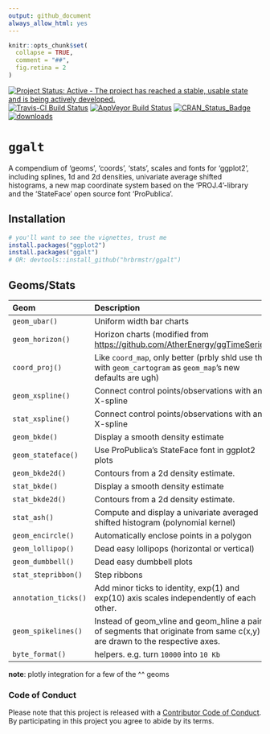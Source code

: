 ```yaml
---
output: github_document
always_allow_html: yes
---
```


<!-- README.md is generated from README.Rmd. Please edit that file -->

```r
knitr::opts_chunk$set(
  collapse = TRUE,
  comment = "##",
  fig.retina = 2
)
```

[![Project Status: Active - The project has reached a stable, usable state and is being actively developed.](http://www.repostatus.org/badges/0.1.0/active.svg)](http://www.repostatus.org/#active) 
[![Travis-CI Build Status](https://travis-ci.org/hrbrmstr/ggalt.svg?branch=master)](https://travis-ci.org/hrbrmstr/ggalt) 
[![AppVeyor Build Status](https://ci.appveyor.com/api/projects/status/github/hrbrmstr/ggalt?branch=master&svg=true)](https://ci.appveyor.com/project/hrbrmstr/ggalt) 
[![CRAN_Status_Badge](http://www.r-pkg.org/badges/version/ggalt)](https://CRAN.R-project.org/package=ggalt)
[![downloads](http://cranlogs.r-pkg.org/badges/grand-total/ggalt)](https://CRAN.R-project.org/package=ggalt)

# `ggalt`

A compendium of 'geoms', 'coords', 'stats', scales and fonts for 'ggplot2', including splines, 1d and 2d densities, univariate average shifted histograms, a new map coordinate system based on the 'PROJ.4'-library and the 'StateFace' open source font 'ProPublica'.

## Installation

```r
# you'll want to see the vignettes, trust me
install.packages("ggplot2")
install.packages("ggalt")
# OR: devtools::install_github("hrbrmstr/ggalt")
```

## Geoms/Stats

|  __Geom__ |  __Description__ | __Uses__ |
|:--|:--|:--|
| `geom_ubar()` | Uniform width bar charts |
| `geom_horizon()` | Horizon charts (modified from <https://github.com/AtherEnergy/ggTimeSeries>) |
| `coord_proj()` | Like `coord_map`, only better (prbly shld use this with `geom_cartogram` as `geom_map`'s new defaults are ugh)|
| `geom_xspline()` | Connect control points/observations with an X-spline|
| `stat_xspline()` | Connect control points/observations with an X-spline|
| `geom_bkde()` |	Display a smooth density estimate | `KernSmooth::bkde`
| `geom_stateface()`|	Use ProPublica's StateFace font in ggplot2 plots |
| `geom_bkde2d()` | Contours from a 2d density estimate. | `KernSmooth::bkde2D`
| `stat_bkde()` |	Display a smooth density estimate | `KernSmooth::bkde`
| `stat_bkde2d()` |	Contours from a 2d density estimate. | `KernSmooth::bkde2D`
| `stat_ash()` | Compute and display a univariate averaged shifted histogram (polynomial kernel) | `ash::ash1`/`ash::bin1`
| `geom_encircle()`|	Automatically enclose points in a polygon |
| `geom_lollipop()`| Dead easy lollipops (horizontal or vertical) |
| `geom_dumbbell()` | Dead easy dumbbell plots |
| `stat_stepribbon()` | Step ribbons |
| `annotation_ticks()` | Add minor ticks to identity, exp(1) and exp(10) axis scales independently of each other. |
| `geom_spikelines()` | Instead of geom_vline and geom_hline a pair of segments that originate from same c(x,y) are drawn to the respective axes. |
| `byte_format()`| helpers. e.g. turn `10000` into `10 Kb` |

__note__: plotly integration for a few of the ^^ geoms

### Code of Conduct

Please note that this project is released with a [Contributor Code of Conduct](CONDUCT.md). 
By participating in this project you agree to abide by its terms.

